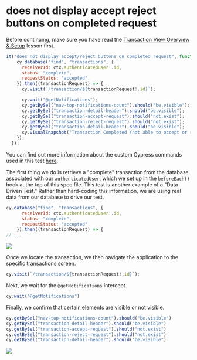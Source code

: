 # does not display accept reject buttons on completed request

Before continuing, make sure you have read the [Transaction View Overview & Setup](Transaction%20View%20Overview%20&%20Setup%20de652b8e362149babd9b8a5a787d996e.md) lesson first.

```js
it("does not display accept/reject buttons on completed request", function () {
    cy.database("find", "transactions", {
      receiverId: ctx.authenticatedUser!.id,
      status: "complete",
      requestStatus: "accepted",
    }).then((transactionRequest) => {
      cy.visit(`/transaction/${transactionRequest!.id}`);

      cy.wait("@getNotifications");
      cy.getBySel("nav-top-notifications-count").should("be.visible");
      cy.getBySel("transaction-detail-header").should("be.visible");
      cy.getBySel("transaction-accept-request").should("not.exist");
      cy.getBySel("transaction-reject-request").should("not.exist");
      cy.getBySel("transaction-detail-header").should("be.visible");
      cy.visualSnapshot("Transaction Completed (not able to accept or reject)");
    });
  });

```

You can find out more information about the custom Cypress commands used in this test [here](https://www.notion.so/RWA-Custom-Cypress-Commands-Tasks-Functions-5efc9089b2184a22910b5532796a65dd).

The first thing we do is retrieve a "complete" transaction from the database associated with our `authenticatedUser`, which we set up in the `beforeEach()` hook at the top of this spec file. This test is another example of a "Data-Driven Test." Rather than hard-coding this information, we are using real data from our database to drive our test.

```js
cy.database("find", "transactions", {
      receiverId: ctx.authenticatedUser!.id,
      status: "complete",
      requestStatus: "accepted",
    }).then((transactionRequest) => {
// ...

```

![](/images/real-world-examples/transaction-view/does-not-display-accept-reject-buttons-on-completed-request/Screen_Shot_2021-09-16_at_9.22.00_AM.png)

Once we locate the transaction, we then navigate the application to the specific transactions screen.

```js
cy.visit(`/transaction/${transactionRequest!.id}`);

```

Next, we wait for the `@getNotifications` intercept.

```js
cy.wait("@getNotifications")
```

[]()

Finally, we confirm that certain elements are visible or not visible.

```js
cy.getBySel("nav-top-notifications-count").should("be.visible")
cy.getBySel("transaction-detail-header").should("be.visible")
cy.getBySel("transaction-accept-request").should("not.exist")
cy.getBySel("transaction-reject-request").should("not.exist")
cy.getBySel("transaction-detail-header").should("be.visible")
```

![](/images/real-world-examples/transaction-view/does-not-display-accept-reject-buttons-on-completed-request/Screen_Shot_2021-09-16_at_9.22.50_AM.png)
